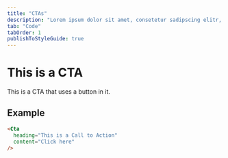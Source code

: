 ```yaml
---
title: "CTAs"
description: "Lorem ipsum dolor sit amet, consetetur sadipscing elitr, sed diam nonumy eirmod tempor invidunt ut labore et dolore magna aliquyam erat, sed diam voluptua."
tab: "Code"
tabOrder: 1
publishToStyleGuide: true
---
```


# This is a CTA

This is a CTA that uses a button in it.

## Example

<StorybookComponent id="cta--example" height="240px" />

```html
<Cta
  heading="This is a Call to Action"
  content="Click here"
/>
```
